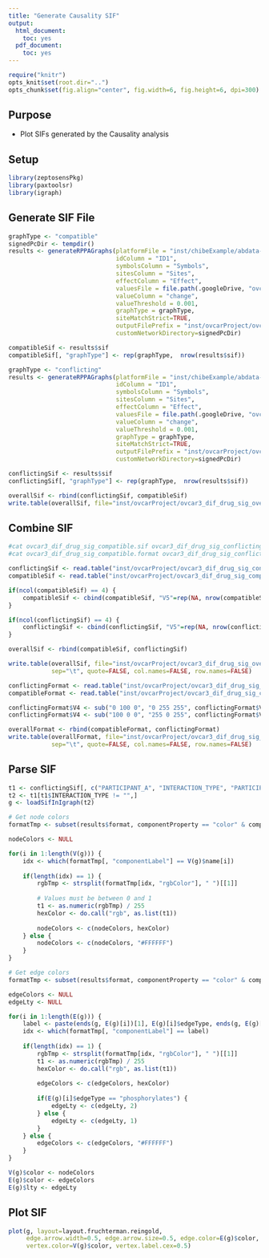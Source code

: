 ```yaml
---
title: "Generate Causality SIF"
output:
  html_document:
    toc: yes
  pdf_document:
    toc: yes
---
```


```r
require("knitr")
opts_knit$set(root.dir="..")
opts_chunk$set(fig.align="center", fig.width=6, fig.height=6, dpi=300)

```

## Purpose
* Plot SIFs generated by the Causality analysis

## Setup 
```r
library(zeptosensPkg)
library(paxtoolsr)
library(igraph)
```

## Generate SIF File
```r
graphType <- "compatible"
signedPcDir <- tempdir()
results <- generateRPPAGraphs(platformFile = "inst/chibeExample/abdata-chibe.txt", 
                              idColumn = "ID1", 
                              symbolsColumn = "Symbols",  
                              sitesColumn = "Sites",
                              effectColumn = "Effect", 
                              valuesFile = file.path(.googleDrive, "ovcar_project/ozgun_data/ozgun_data/dif_drug_sig/ovcar3_dif_drug_sig.txt"), 
                              valueColumn = "change", 
                              valueThreshold = 0.001,
                              graphType = graphType, 
                              siteMatchStrict=TRUE,
                              outputFilePrefix = "inst/ovcarProject/ovcar3_dif_drug_sig_compatible",
                              customNetworkDirectory=signedPcDir)

compatibleSif <- results$sif
compatibleSif[, "graphType"] <- rep(graphType,  nrow(results$sif))

graphType <- "conflicting"
results <- generateRPPAGraphs(platformFile = "inst/chibeExample/abdata-chibe.txt", 
                              idColumn = "ID1", 
                              symbolsColumn = "Symbols",  
                              sitesColumn = "Sites",
                              effectColumn = "Effect", 
                              valuesFile = file.path(.googleDrive, "ovcar_project/ozgun_data/ozgun_data/dif_drug_sig/ovcar3_dif_drug_sig.txt"), 
                              valueColumn = "change", 
                              valueThreshold = 0.001,
                              graphType = graphType, 
                              siteMatchStrict=TRUE,
                              outputFilePrefix = "inst/ovcarProject/ovcar3_dif_drug_sig_conflicting",
                              customNetworkDirectory=signedPcDir)

conflictingSif <- results$sif
conflictingSif[, "graphType"] <- rep(graphType,  nrow(results$sif))

overallSif <- rbind(conflictingSif, compatibleSif)
write.table(overallSif, file="inst/ovcarProject/ovcar3_dif_drug_sig_overall.si", sep="\t", row.names=FALSE, quote=FALSE)
```

## Combine SIF
```r
#cat ovcar3_dif_drug_sig_compatible.sif ovcar3_dif_drug_sig_conflicting.sif > ovcar3_dif_drug_sig_overall.sif
#cat ovcar3_dif_drug_sig_compatible.format ovcar3_dif_drug_sig_conflicting.format > ovcar3_dif_drug_sig_overall.format

conflictingSif <- read.table("inst/ovcarProject/ovcar3_dif_drug_sig_conflicting.sif", sep="\t", fill=TRUE)
compatibleSif <- read.table("inst/ovcarProject/ovcar3_dif_drug_sig_compatible.sif", sep="\t", fill=TRUE)

if(ncol(compatibleSif) == 4) {
    compatibleSif <- cbind(compatibleSif, "V5"=rep(NA, nrow(compatibleSif)))
}

if(ncol(conflictingSif) == 4) {
    conflictingSif <- cbind(conflictingSif, "V5"=rep(NA, nrow(conflictingSif)))    
}

overallSif <- rbind(compatibleSif, conflictingSif)

write.table(overallSif, file="inst/ovcarProject/ovcar3_dif_drug_sig_overall.sif", 
            sep="\t", quote=FALSE, col.names=FALSE, row.names=FALSE)

conflictingFormat <- read.table("inst/ovcarProject/ovcar3_dif_drug_sig_conflicting.format", sep="\t")
compatibleFormat <- read.table("inst/ovcarProject/ovcar3_dif_drug_sig_compatible.format", sep="\t")

conflictingFormat$V4 <- sub("0 100 0", "0 255 255", conflictingFormat$V4)
conflictingFormat$V4 <- sub("100 0 0", "255 0 255", conflictingFormat$V4)

overallFormat <- rbind(compatibleFormat, conflictingFormat)
write.table(overallFormat, file="inst/ovcarProject/ovcar3_dif_drug_sig_overall.format", 
            sep="\t", quote=FALSE, col.names=FALSE, row.names=FALSE)
```

## Parse SIF 
```r
t1 <- conflictingSif[, c("PARTICIPANT_A", "INTERACTION_TYPE", "PARTICIPANT_B")]
t2 <- t1[t1$INTERACTION_TYPE != "",]
g <- loadSifInIgraph(t2)

# Get node colors
formatTmp <- subset(results$format, componentProperty == "color" & componentType == "node", select = c(componentLabel, rgbColor))

nodeColors <- NULL 

for(i in 1:length(V(g))) {
    idx <- which(formatTmp[, "componentLabel"] == V(g)$name[i])
    
    if(length(idx) == 1) {
        rgbTmp <- strsplit(formatTmp[idx, "rgbColor"], " ")[[1]]
        
        # Values must be between 0 and 1
        t1 <- as.numeric(rgbTmp) / 255
        hexColor <- do.call("rgb", as.list(t1))
        
        nodeColors <- c(nodeColors, hexColor)
    } else {
        nodeColors <- c(nodeColors, "#FFFFFF")
    }
}

# Get edge colors 
formatTmp <- subset(results$format, componentProperty == "color" & componentType == "edge", select = c(componentLabel, rgbColor))

edgeColors <- NULL 
edgeLty <- NULL

for(i in 1:length(E(g))) {
    label <- paste(ends(g, E(g)[i])[1], E(g)[i]$edgeType, ends(g, E(g)[i])[2], sep=" ")
    idx <- which(formatTmp[, "componentLabel"] == label)
    
    if(length(idx) == 1) {
        rgbTmp <- strsplit(formatTmp[idx, "rgbColor"], " ")[[1]]
        t1 <- as.numeric(rgbTmp) / 255
        hexColor <- do.call("rgb", as.list(t1))
        
        edgeColors <- c(edgeColors, hexColor)
        
        if(E(g)[i]$edgeType == "phosphorylates") {
            edgeLty <- c(edgeLty, 2)            
        } else {
            edgeLty <- c(edgeLty, 1) 
        }
    } else {
        edgeColors <- c(edgeColors, "#FFFFFF")
    }
}

V(g)$color <- nodeColors
E(g)$color <- edgeColors
E(g)$lty <- edgeLty
```

## Plot SIF
```r
plot(g, layout=layout.fruchterman.reingold, 
     edge.arrow.width=0.5, edge.arrow.size=0.5, edge.color=E(g)$color, edge.lty=E(g)$lty,
     vertex.color=V(g)$color, vertex.label.cex=0.5)
```









